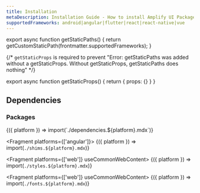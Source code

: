 ```yaml
---
title: Installation
metaDescription: Installation Guide - How to install Amplify UI Packages, Styles, and Fonts.
supportedFrameworks: android|angular|flutter|react|react-native|vue
---
```



export async function getStaticPaths() {
  return getCustomStaticPath(frontmatter.supportedFrameworks);
}

{/*  `getStaticProps` is required to prevent "Error: getStaticPaths was added without a getStaticProps. Without getStaticProps, getStaticPaths does nothing" */}

export async function getStaticProps() {
  return { props: {} }
}

## Dependencies

### Packages

<Fragment>
  {({ platform }) => import(`./dependencies.${platform}.mdx`)}
</Fragment>

<Fragment platforms={['angular']}>
  {({ platform }) => import(`./shims.${platform}.mdx`)}
</Fragment>

<Fragment platforms={['web']} useCommonWebContent>
  {({ platform }) => import(`./styles.${platform}.mdx`)}
</Fragment>

<Fragment platforms={['web']} useCommonWebContent>
  {({ platform }) => import(`./fonts.${platform}.mdx`)}
</Fragment>
